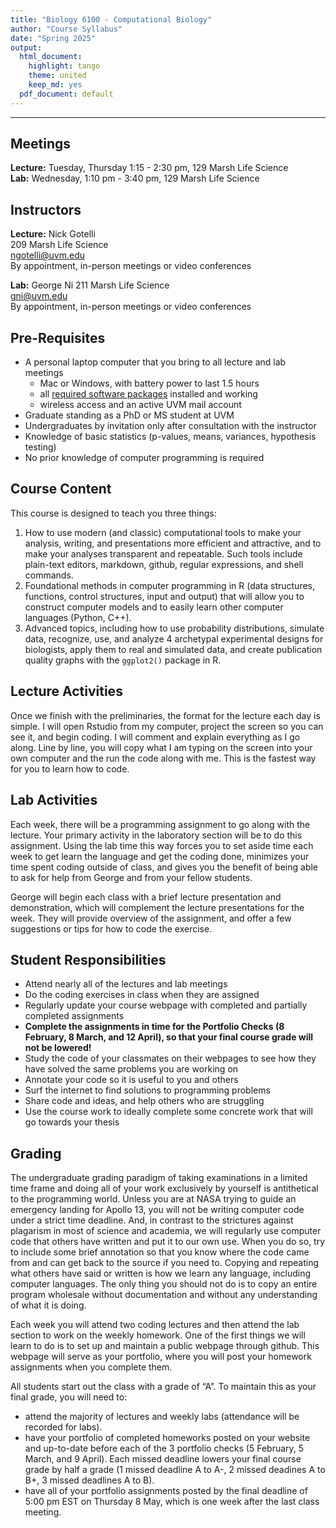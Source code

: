 ```yaml
---
title: "Biology 6100 - Computational Biology"
author: "Course Syllabus"
date: "Spring 2025"
output:
  html_document: 
    highlight: tango
    theme: united
    keep_md: yes
  pdf_document: default
---
```


___

## Meetings

**Lecture:** Tuesday, Thursday  1:15 - 2:30 pm, 129 Marsh Life Science    
**Lab:** Wednesday, 1:10 pm - 3:40 pm, 129 Marsh Life Science 

## Instructors

**Lecture:** Nick Gotelli   
209 Marsh Life Science   
[ngotelli@uvm.edu](mailto:ngotelli@uvm.edu)   
By appointment, in-person meetings or video conferences 

**Lab:** George Ni 
211 Marsh Life Science   
[gni@uvm.edu](mailto:gni@uvm.edu)   
By appointment, in-person meetings or video conferences 


## Pre-Requisites
* A personal laptop computer that you bring to all lecture and lab meetings
    - Mac or Windows, with battery power to last 1.5 hours
    - all [required software packages](CourseMaterials/SoftwareInstallation.html) installed and working
    - wireless access and an active UVM mail account
* Graduate standing as a PhD or MS student at UVM
* Undergraduates by invitation only after consultation with the instructor
* Knowledge of basic statistics (p-values, means, variances, hypothesis testing)
* No prior knowledge of computer programming is required

## Course Content
This course is designed to teach you three things:

1. How to use modern (and classic) computational tools to make your analysis, writing, and presentations more efficient and attractive, and to make your analyses transparent and repeatable. Such tools include plain-text editors, markdown, github, regular expressions, and shell commands.
2. Foundational methods in computer programming in R (data structures, functions, control structures, input and output) that will allow you to construct computer models and to easily learn other computer languages (Python, C++).
3. Advanced topics, including how to use probability distributions, simulate data, recognize, use, and analyze 4 archetypal experimental designs for biologists, apply them to real and simulated data, and create publication quality graphs with the `ggplot2()` package in R.

## Lecture Activities

Once we finish with the preliminaries, the format for the lecture each day is simple. I will open Rstudio from my computer, project the screen so you can see it, and begin coding. I will comment and explain everything as I go along. Line by line, you will copy what I am typing on the screen into your own computer and the run the code along with me. This is the fastest way for you to learn how to code.

## Lab Activities
Each week, there will be a programming assignment to go along with the lecture. Your primary activity in the laboratory section will be to do this assignment. Using the lab time this way forces you to set aside time each week to get learn the language and get the coding done, minimizes your time spent coding outside of class, and gives you the benefit of being able to ask for help from George and from your fellow students.

George will begin each class with a brief lecture presentation and demonstration, which will complement the lecture presentations for the week. They will provide overview of the assignment, and offer a few suggestions or tips for how to code the exercise. 



## Student Responsibilities

* Attend nearly all of the lectures and lab meetings
* Do the coding exercises in class when they are assigned
* Regularly update your course webpage with completed and partially completed assignments
* **Complete the assignments in time for the Portfolio Checks (8 February, 8 March, and 12 April), so that your final course grade will not be lowered!**
* Study the code of your classmates on their webpages to see how they have solved the same problems you are working on
* Annotate your code so it is useful to you and others
* Surf the internet to find solutions to programming problems
* Share code and ideas, and help others who are struggling
* Use the course work to ideally complete some concrete work that will go towards your thesis

## Grading
The undergraduate grading paradigm of taking examinations in a limited time frame and doing all of your work exclusively by yourself is antithetical to the programming world. Unless you are at NASA trying to guide an emergency landing for Apollo 13, you will not be writing computer code under a strict time deadline. And, in contrast to the strictures against plagarism in most of science and academia, we will regularly use computer code that others have written and put it to our own use. When you do so, try to include some brief annotation so that you know where the code came from and can get back to the source if you need to. Copying and repeating what others have said or written is how we learn any language, including computer languages. The only thing you should not do is to copy an entire program wholesale without documentation and without any understanding of what it is doing.

Each week you will attend two coding lectures and then attend the lab section to work on the weekly homework. One of the first things we will learn to do is to set up and maintain a public webpage through github. This webpage will serve as your portfolio, where you will post your homework assignments when you complete them.

All students start out the class with a grade of "A". To maintain this as your final grade, you will need to:

- attend the majority of lectures and weekly labs (attendance will be recorded for labs).
- have your portfolio of completed homeworks posted on your website and up-to-date before each of the 3 portfolio checks (5 February, 5 March, and 9 April). Each missed deadline lowers your final course grade by half a grade (1 missed deadline A to A-, 2 missed deadines A to B+, 3 missed deadlines A to B).
- have all of your portfolio assignments posted by the final deadline of 5:00 pm EST on Thursday 8 May, which is one week after the last class meeting.




